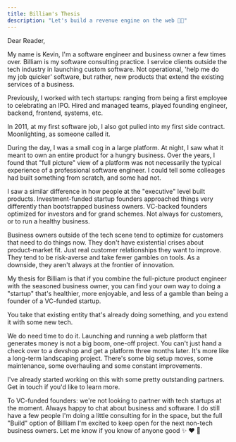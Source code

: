 ```yaml
---
title: Billiam's Thesis  
description: "Let's build a revenue engine on the web 🚂🧱"
---
```


Dear Reader,

My name is Kevin, I'm a software engineer and business owner a few times over. Billiam is my software consulting practice. I service clients outside the tech industry in launching custom software. Not operational, 'help me do my job quicker' software, but rather, new products that extend the existing services of a business. 

Previously, I worked with tech startups: ranging from being a first employee to celebrating an IPO. Hired and managed teams, played founding engineer, backend, frontend, systems, etc.

In 2011, at my first software job, I also got pulled into my first side contract. Moonlighting, as someone called it. 

During the day, I was a small cog in a large platform. At night, I saw what it meant to own an entire product for a hungry business. Over the years, I found that "full picture" view of a platform was not necessarily the typical experience of a professional software engineer. I could tell some colleages had built something from scratch, and some had not.

I saw a similar difference in how people at the "executive" level built products. Investment-funded startup founders approached things very differently than bootstrapped business owners. VC-backed founders optimized for investors and for grand schemes. Not always for customers, or to run a healthy business.

Business owners outside of the tech scene tend to optimize for customers that need to do things now. They don't have existential crises about product-market fit. Just real customer relationships they want to improve. They tend to be  risk-averse and take fewer gambles on tools. As a downside, they aren't always at the frontier of innovation. 

My thesis for Billiam is that if you combine the full-picture product engineer with the seasoned business owner, you can find your own way to doing a "startup" that's healthier, more enjoyable, and less of a gamble than being a founder of a VC-funded startup. 

You take that existing entity that's already doing something, and you extend it with some new tech. 

We do need time to do it. Launching and running a web platform that generates money is not a big boom, one-off project. You can't just hand a check over to a devshop and get a platform three months later. It's more like a long-term landscaping project. There's some big setup moves, some maintenance, some overhauling and some constant improvements. 

I've already started working on this with some pretty outstanding partners. Get in touch if you'd like to learn more. 


    

<Tip>
        To VC-funded founders: we're not looking to partner with tech startups at the moment. Always happy to chat about business and software. I do still have a few people I'm doing a little consulting for in the space, but the full "Build" option of Billiam I'm excited to keep open for the next non-tech business owners. Let me know if you know of anyone good ✨ ❤️ 🥳
    </Tip>